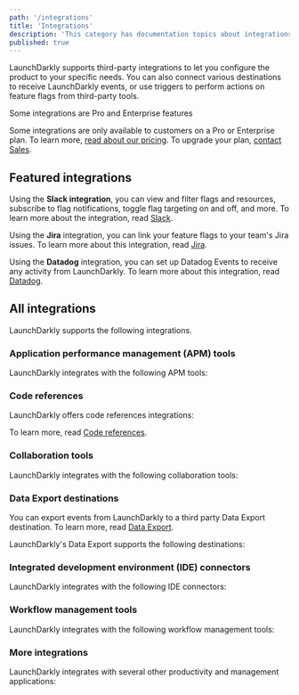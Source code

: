 ```yaml
---
path: '/integrations'
title: 'Integrations'
description: 'This category has documentation topics about integrations from third-party apps. You can also connect various destinations to receive LaunchDarkly events.'
published: true
---
```


LaunchDarkly supports third-party integrations to let you configure the product to your specific needs. You can also connect various destinations to receive LaunchDarkly events, or use triggers to perform actions on feature flags from third-party tools.

<Callout intent="primary">
<CalloutTitle>Some integrations are Pro and Enterprise features</CalloutTitle>
<CalloutDescription>

Some integrations are only available to customers on a Pro or Enterprise plan. To learn more, [read about our pricing](https://launchdarkly.com/pricing/). To upgrade your plan, [contact Sales](https://launchdarkly.com/contact-sales/).

</CalloutDescription>
</Callout>

## Featured integrations

Using the **Slack integration**, you can view and filter flags and resources, subscribe to flag notifications, toggle flag targeting on and off, and more. To learn more about the integration, read [Slack](/integrations/slack).

Using the **Jira** integration, you can link your feature flags to your team's Jira issues. To learn more about this integration, read [Jira](/integrations/jira).

Using the **Datadog** integration, you can set up Datadog Events to receive any activity from LaunchDarkly. To learn more about this integration, read [Datadog](/integrations/datadog).

## All integrations

LaunchDarkly supports the following integrations.

### Application performance management (APM) tools

LaunchDarkly integrates with the following APM tools:

<ChildPageList path="/integrations/app-performance" />

### Code references

LaunchDarkly offers code references integrations:

<ChildPageList path="/home/code/code-references" omit="/home/code/custom-config" />

To learn more, read [Code references](/home/code/code-references).

### Collaboration tools

LaunchDarkly integrates with the following collaboration tools:

<ChildPageList path="/integrations/collaboration" />

### Data Export destinations

You can export events from LaunchDarkly to a third party Data Export destination. To learn more, read [Data Export](/home/data-export).

LaunchDarkly's Data Export supports the following destinations:

<ChildPageList path="/home/data-export" omit="/home/data-export/schema-reference" />

### Integrated development environment (IDE) connectors

LaunchDarkly integrates with the following IDE connectors:

<ChildPageList path="/integrations/ide" />

### Workflow management tools

LaunchDarkly integrates with the following workflow management tools:

<ChildPageList path="/integrations/workflow" />

### More integrations

LaunchDarkly integrates with several other productivity and management applications:

<ChildPageList path="/integrations/more" />
